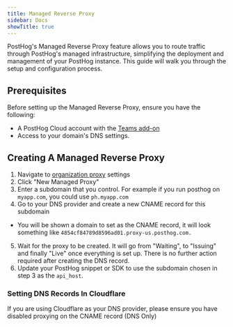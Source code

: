 ```yaml
---
title: Managed Reverse Proxy
sidebar: Docs
showTitle: true
---
```


PostHog's Managed Reverse Proxy feature allows you to route traffic through PostHog's managed infrastructure, simplifying the deployment and management of your PostHog instance. This guide will walk you through the setup and configuration process.

## Prerequisites

Before setting up the Managed Reverse Proxy, ensure you have the following:
- A PostHog Cloud account with the [Teams add-on](https://posthog.com/pricing#addons)
- Access to your domain's DNS settings.

## Creating A Managed Reverse Proxy

1. Navigate to [organization proxy](https://us.posthog.com/settings/organization-proxy) settings
2. Click "New Managed Proxy"
3. Enter a subdomain that you control. For example if you run posthog on `myapp.com`, you could use `ph.myapp.com`
4. Go to your DNS provider and create a new CNAME record for this subdomain
  - You will be shown a domain to set as the CNAME record, it will look something like `4854cf84789d8596ad01.proxy-us.posthog.com.`
5. Wait for the proxy to be created. It will go from "Waiting", to "Issuing" and finally "Live" once everything is set up. There is no further action required after creating the DNS record.
6. Update your PostHog snippet or SDK to use the subdomain chosen in step 3 as the `api_host`.

### Setting DNS Records In Cloudflare

If you are using Cloudflare as your DNS provider, please ensure you have disabled proxying on the CNAME record (DNS Only)
